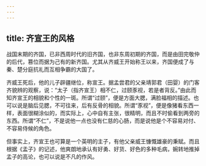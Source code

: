 ```yaml
---
---
---
```

title: 齐宣王的风格
---




战国末期的齐国，已非西周时代的旧齐国，也非东周初期的齐国，而是由田完敬仲的后代，篡位而据为己有的新齐国。尤其从齐威王开始称王以来，齐国便成了与秦、楚分庭抗礼而互相争霸的大国了。

齐威王死后，他的儿子辟疆继位，称宣王。据孟尝君的父亲靖郭君（田婴）的门客齐貌辨的观察，说：“太子（指齐宣王）相不仁，过颐豕视，若是者背反。”由此而知齐宣王的相貌和个性的一斑。所谓“过颐”，便是方面大腮，满脸福相的描述。也可以说是脑后见腮，不可往来，后有反骨的相貌。所谓“豕视”，便是像猪看东西一样，表面很糊涂似的，而实际上，心中自有主张，很精明，而且不时偷看到两旁的东西。所谓“不仁”，不是说他一点也没有仁慈的心肠，而是说他是个不容易对付、不容易侍候的角色。

但事实上，齐宣王也可算是一个英明的主子，有他父亲威王慷慨雄豪的秉赋。而且根据《孟子》的记述，他爽朗地承认有好勇、好货、好色的多种毛病，婉转地推掉孟子的高论，也可以说是不凡的作风。